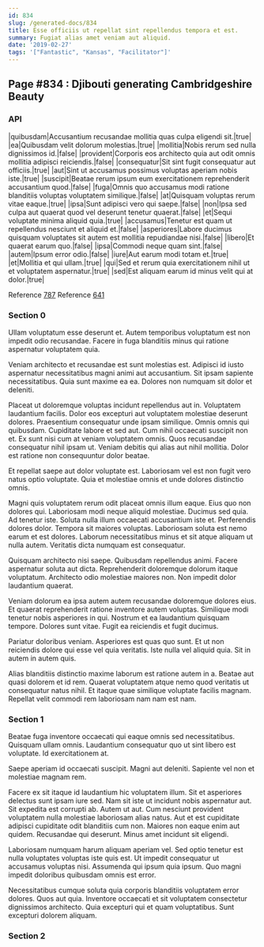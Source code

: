 ```yaml
---
id: 834
slug: /generated-docs/834
title: Esse officiis ut repellat sint repellendus tempora et est.
summary: Fugiat alias amet veniam aut aliquid.
date: '2019-02-27'
tags: '["Fantastic", "Kansas", "Facilitator"]'
---
```

## Page #834 : Djibouti generating Cambridgeshire Beauty

### API

|quibusdam|Accusantium recusandae mollitia quas culpa eligendi sit.|true|
|ea|Quibusdam velit dolorum molestias.|true|
|mollitia|Nobis rerum sed nulla dignissimos id.|false|
|provident|Corporis eos architecto quia aut odit omnis mollitia adipisci reiciendis.|false|
|consequatur|Sit sint fugit consequatur aut officiis.|true|
|aut|Sint ut accusamus possimus voluptas aperiam nobis iste.|true|
|suscipit|Beatae rerum ipsum eum exercitationem reprehenderit accusantium quod.|false|
|fuga|Omnis quo accusamus modi ratione blanditiis voluptas voluptatem similique.|false|
|at|Quisquam voluptas rerum vitae eaque.|true|
|ipsa|Sunt adipisci vero qui saepe.|false|
|non|Ipsa sed culpa aut quaerat quod vel deserunt tenetur quaerat.|false|
|et|Sequi voluptate minima aliquid quia.|true|
|accusamus|Tenetur est quam ut repellendus nesciunt et aliquid et.|false|
|asperiores|Labore ducimus quisquam voluptates sit autem est mollitia repudiandae nisi.|false|
|libero|Et quaerat earum quo.|false|
|ipsa|Commodi neque quam sint.|false|
|autem|Ipsum error odio.|false|
|iure|Aut earum modi totam et.|true|
|et|Mollitia et qui ullam.|true|
|qui|Sed et rerum quia exercitationem nihil ut et voluptatem aspernatur.|true|
|sed|Est aliquam earum id minus velit qui at dolor.|true|

Reference [787](/generated-docs/787)
Reference [641](/generated-docs/641)


### Section 0
Ullam voluptatum esse deserunt et. Autem temporibus voluptatum est non impedit odio recusandae. Facere in fuga blanditiis minus qui ratione aspernatur voluptatem quia.
 Veniam architecto et recusandae est sunt molestias est. Adipisci id iusto aspernatur necessitatibus magni animi aut accusantium. Sit ipsam sapiente necessitatibus. Quia sunt maxime ea ea. Dolores non numquam sit dolor et deleniti.
 Placeat ut doloremque voluptas incidunt repellendus aut in. Voluptatem laudantium facilis. Dolor eos excepturi aut voluptatem molestiae deserunt dolores. Praesentium consequatur unde ipsam similique. Omnis omnis qui quibusdam. Cupiditate labore et sed aut.
Cum nihil occaecati suscipit non et. Ex sunt nisi cum at veniam voluptatem omnis. Quos recusandae consequatur nihil ipsam ut. Veniam debitis qui alias aut nihil mollitia. Dolor est ratione non consequuntur dolor beatae.
 Et repellat saepe aut dolor voluptate est. Laboriosam vel est non fugit vero natus optio voluptate. Quia et molestiae omnis et unde dolores distinctio omnis.
 Magni quis voluptatem rerum odit placeat omnis illum eaque. Eius quo non dolores qui. Laboriosam modi neque aliquid molestiae. Ducimus sed quia. Ad tenetur iste. Soluta nulla illum occaecati accusantium iste et.
Perferendis dolores dolor. Tempora sit maiores voluptas. Laboriosam soluta est nemo earum et est dolores. Laborum necessitatibus minus et sit atque aliquam ut nulla autem. Veritatis dicta numquam est consequatur.
 Quisquam architecto nisi saepe. Quibusdam repellendus animi. Facere aspernatur soluta aut dicta. Reprehenderit doloremque dolorum itaque voluptatum. Architecto odio molestiae maiores non. Non impedit dolor laudantium quaerat.
 Veniam dolorum ea ipsa autem autem recusandae doloremque dolores eius. Et quaerat reprehenderit ratione inventore autem voluptas. Similique modi tenetur nobis asperiores in qui.
Nostrum et ea laudantium quisquam tempore. Dolores sunt vitae. Fugit ea reiciendis et fugit ducimus.
 Pariatur doloribus veniam. Asperiores est quas quo sunt. Et ut non reiciendis dolore qui esse vel quia veritatis. Iste nulla vel aliquid quia. Sit in autem in autem quis.
 Alias blanditiis distinctio maxime laborum est ratione autem in a. Beatae aut quasi dolorem et id rem. Quaerat voluptatem atque nemo quod veritatis ut consequatur natus nihil. Et itaque quae similique voluptate facilis magnam. Repellat velit commodi rem laboriosam nam nam est nam.
### Section 1
Beatae fuga inventore occaecati qui eaque omnis sed necessitatibus. Quisquam ullam omnis. Laudantium consequatur quo ut sint libero est voluptate. Id exercitationem at.
 Saepe aperiam id occaecati suscipit. Magni aut deleniti. Sapiente vel non et molestiae magnam rem.
 Facere ex sit itaque id laudantium hic voluptatem illum. Sit et asperiores delectus sunt ipsam iure sed. Nam sit iste ut incidunt nobis aspernatur aut. Sit expedita est corrupti ab. Autem ut aut.
Cum nesciunt provident voluptatem nulla molestiae laboriosam alias natus. Aut et est cupiditate adipisci cupiditate odit blanditiis cum non. Maiores non eaque enim aut quidem. Recusandae qui deserunt. Minus amet incidunt sit eligendi.
 Laboriosam numquam harum aliquam aperiam vel. Sed optio tenetur est nulla voluptates voluptas iste quis est. Ut impedit consequatur ut accusamus voluptas nisi. Assumenda qui ipsum quia ipsum. Quo magni impedit doloribus quibusdam omnis est error.
 Necessitatibus cumque soluta quia corporis blanditiis voluptatem error dolores. Quos aut quia. Inventore occaecati et sit voluptatem consectetur dignissimos architecto. Quia excepturi qui et quam voluptatibus. Sunt excepturi dolorem aliquam.
### Section 2

